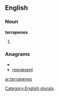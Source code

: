 ==English==

===Noun===
'''terrapenes'''

# {{plural of|[[terrapene]]}}

===Anagrams===
* {{alphagram|aeeenprrst}}
* [[repræsent#English|repræsent]]

[[Category:English plurals]]

[[ar:terrapenes]]